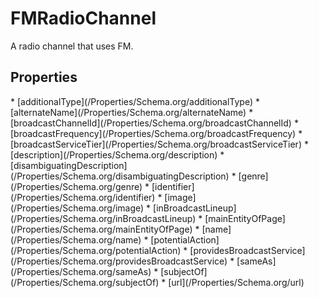   
# FMRadioChannel

A radio channel that uses FM.

## Properties

<Grid>
* [additionalType](/Properties/Schema.org/additionalType)
* [alternateName](/Properties/Schema.org/alternateName)
* [broadcastChannelId](/Properties/Schema.org/broadcastChannelId)
* [broadcastFrequency](/Properties/Schema.org/broadcastFrequency)
* [broadcastServiceTier](/Properties/Schema.org/broadcastServiceTier)
* [description](/Properties/Schema.org/description)
* [disambiguatingDescription](/Properties/Schema.org/disambiguatingDescription)
* [genre](/Properties/Schema.org/genre)
* [identifier](/Properties/Schema.org/identifier)
* [image](/Properties/Schema.org/image)
* [inBroadcastLineup](/Properties/Schema.org/inBroadcastLineup)
* [mainEntityOfPage](/Properties/Schema.org/mainEntityOfPage)
* [name](/Properties/Schema.org/name)
* [potentialAction](/Properties/Schema.org/potentialAction)
* [providesBroadcastService](/Properties/Schema.org/providesBroadcastService)
* [sameAs](/Properties/Schema.org/sameAs)
* [subjectOf](/Properties/Schema.org/subjectOf)
* [url](/Properties/Schema.org/url)
</Grid>

